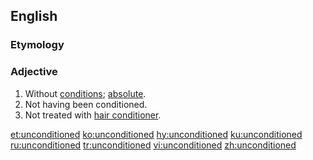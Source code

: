 ==English==

===Etymology===
{{prefix|un|conditioned|lang=en}}

===Adjective===
{{en-adj|-}}

# Without [[conditions]]; [[absolute]].
# Not having been conditioned. <!--e.g. indoctrinated-->
# Not treated with [[hair conditioner]].

[[et:unconditioned]]
[[ko:unconditioned]]
[[hy:unconditioned]]
[[ku:unconditioned]]
[[ru:unconditioned]]
[[tr:unconditioned]]
[[vi:unconditioned]]
[[zh:unconditioned]]